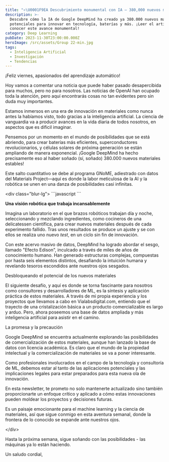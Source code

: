 ```yaml
---
title: "⚛\U0001F9EA Descubrimiento monumental con IA – 380,000 nuevos materiales creados ⋆ ༘\U0001F52C₊"
description: >-
  Descubre cómo la IA de Google DeepMind ha creado ya 380.000 nuevos materiales
  potenciales para innovar en tecnología, baterías y más. ¡Leer el artículo para
  conocer este avance monumental!
category: Deep Learning
pubDate: 2023-11-30T23:00:00.000Z
heroImage: /src/assets/Group 22-min.jpg
tags:
  - Inteligencia Artificial
  - Investigación
  - Tendencias
---
```


¡Feliz viernes, apasionados del aprendizaje automático!

Hoy vamos a comentar una noticia que puede haber pasado desapercibida para muchos, pero no para nosotros. Las noticias de OpenAI han ocupado toda la atención, pero aquí encontrarás cosas no tan evidentes pero sin duda muy importantes.

Estamos inmersos en una era de innovación en materiales como nunca antes la habíamos visto, todo gracias a la inteligencia artificial. La ciencia de vanguardia va a producir avances en la vida diaria de todos nosotros, en aspectos que es dificil imaginar.

Pensemos por un momento en el mundo de posibilidades que se está abriendo, para crear baterías más eficientes, superconductores revolucionarios, y células solares de próxima generación se están ampliando de manera exponencial. ¡Google DeepMind ha hecho precisamente eso al haber soñado (sí, soñado) 380.000 nuevos materiales estables!

Este salto cuantitativo se debe al programa GNoME, adiestrado con datos del Materials Project—aquí es donde la labor meticulosa de la AI y la robótica se unen en una danza de posibilidades casi infinitas.

\<div class="blur-lg">  \`\`\`javascript  \`\`\`

**Una visión robótica que trabaja incansablemente**

Imagina un laboratorio en el que brazos robóticos trabajan día y noche, seleccionando y mezclando ingredientes, como cocineros de una delicatessen científica, para crear nuevos materiales después de cada experimento fallido. Tras unos resultados se produce un ajuste y se con ellos se realiza uno nuevo *test*, en un ciclo sin fin de innovación.

Con este acervo masivo de datos, DeepMind ha logrado abordar el sesgo, llamado "Efecto Edison", inculcado a través de miles de años de conocimiento humano. Han generado estructuras complejas, compuestas por hasta seis elementos distintos, desafiando la intuición humana y revelando tesoros escondidos ante nuestros ojos sesgados.

Desbloqueando el potencial de los nuevos materiales

El siguiente desafío, y aquí es donde se torna fascinante para nosotros como consultores y desarrolladores de ML, es la síntesis y aplicación práctica de estos materiales. A través de mi propia experiencia y los proyectos que llevamos a cabo en Vialabsdigital.com, entiendo que el trayecto de una cristalización básica a un producto comercializable es largo y arduo. Pero, ahora poseemos una base de datos ampliada y más inteligencia artificial para asistir en el camino.

La promesa y la precaución

Google DeepMind se encuentra actualmente explorando las posibilidades de comercialización de estos materiales, aunque han lanzado la base de datos con licencia académica. Es claro que el mundo de la propiedad intelectual y la comercialización de materiales se va a poner interesante.

Como profesionales involucrados en el campo de la tecnología y consultoría de ML, debemos estar al tanto de las aplicaciones potenciales y las implicaciones legales para estar preparados para esta nueva ola de innovación.

En esta newsletter, te prometo no solo mantenerte actualizado sino también proporcionarte un enfoque crítico y aplicado a cómo estas innovaciones pueden moldear los proyectos y decisiones futuras.

Es un paisaje emocionante para el machine learning y la ciencia de materiales, así que sigue conmigo en esta aventura semanal, donde la frontera de lo conocido se expande ante nuestros ojos.

\</div>

Hasta la próxima semana, sigue soñando con las posibilidades - las máquinas ya lo están haciendo.

Un saludo cordial,
